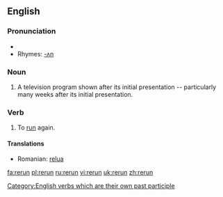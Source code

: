 ==English==

===Pronunciation===
*{{IPA|/ɻi'ɻʌn/}}
*Rhymes: [[Rhymes:English:-ʌn|-ʌn]]

===Noun===
{{en-noun}}
# A television program shown after its initial presentation -- particularly many weeks after its initial presentation.

===Verb===
{{en-verb|reruns|rerunning|reran|rerun}}

# To [[run]] again.

====Translations====
*Romanian: [[relua]]

[[Category:English verbs which are their own past participle]]

[[fa:rerun]]
[[pl:rerun]]
[[ru:rerun]]
[[vi:rerun]]
[[uk:rerun]]
[[zh:rerun]]